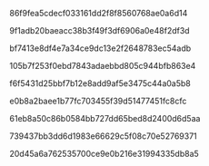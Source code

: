 86f9fea5cdecf033161dd2f8f8560768ae0a6d14

9f1adb20baeacc38b3f49f3df6906a0e48f2df3d

bf7413e8df4e7a34ce9dc13e2f2648783ec54adb

105b7f253f0ebd7843adaebbd805c944bfb863e4

f6f5431d25bbf7b12e8add9af5e3475c44a0a5b8

e0b8a2baee1b77fc703455f39d51477451fc8cfc

61eb8a50c86b0584bb727dd65bed8d2400d6d5aa

739437bb3dd6d1983e66629c5f08c70e52769371

20d45a6a762535700ce9e0b216e31994335db8a5
